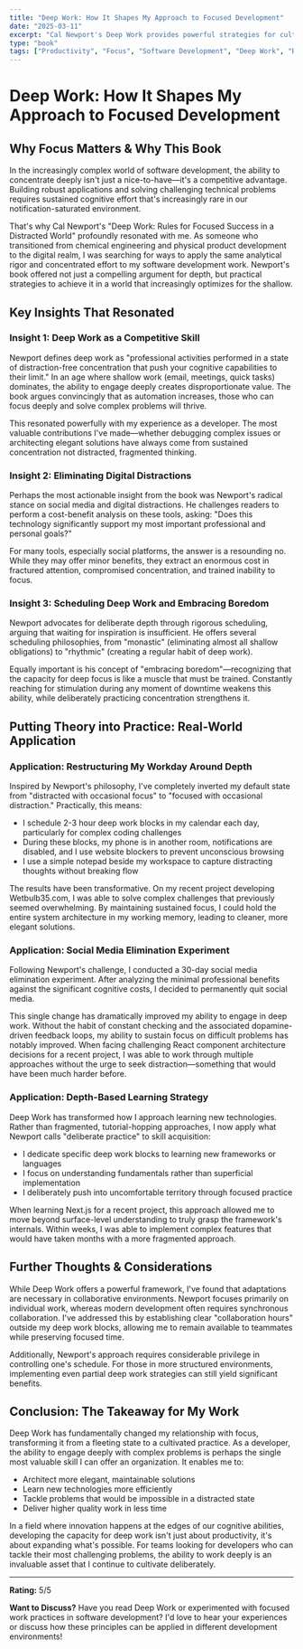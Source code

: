 ```yaml
---
title: "Deep Work: How It Shapes My Approach to Focused Development"
date: "2025-03-11"
excerpt: "Cal Newport's Deep Work provides powerful strategies for cultivating focused concentration in a distracted world. This review explores how implementing deep work principles has transformed my development process, enhancing my ability to solve complex problems and build better products."
type: "book"
tags: ["Productivity", "Focus", "Software Development", "Deep Work", "Book Notes", "Cognitive Performance"]
---
```


# Deep Work: How It Shapes My Approach to Focused Development
## Why Focus Matters & Why This Book

In the increasingly complex world of software development, the ability to concentrate deeply isn't just a nice-to-have—it's a competitive advantage. Building robust applications and solving challenging technical problems requires sustained cognitive effort that's increasingly rare in our notification-saturated environment.

That's why Cal Newport's "Deep Work: Rules for Focused Success in a Distracted World" profoundly resonated with me. As someone who transitioned from chemical engineering and physical product development to the digital realm, I was searching for ways to apply the same analytical rigor and concentrated effort to my software development work. Newport's book offered not just a compelling argument for depth, but practical strategies to achieve it in a world that increasingly optimizes for the shallow.

## Key Insights That Resonated

### Insight 1: Deep Work as a Competitive Skill

Newport defines deep work as "professional activities performed in a state of distraction-free concentration that push your cognitive capabilities to their limit." In an age where shallow work (email, meetings, quick tasks) dominates, the ability to engage deeply creates disproportionate value. The book argues convincingly that as automation increases, those who can focus deeply and solve complex problems will thrive.

This resonated powerfully with my experience as a developer. The most valuable contributions I've made—whether debugging complex issues or architecting elegant solutions have always come from sustained concentration not distracted, fragmented thinking.

### Insight 2: Eliminating Digital Distractions

Perhaps the most actionable insight from the book was Newport's radical stance on social media and digital distractions. He challenges readers to perform a cost-benefit analysis on these tools, asking: "Does this technology significantly support my most important professional and personal goals?"

For many tools, especially social platforms, the answer is a resounding no. While they may offer minor benefits, they extract an enormous cost in fractured attention, compromised concentration, and trained inability to focus.

### Insight 3: Scheduling Deep Work and Embracing Boredom

Newport advocates for deliberate depth through rigorous scheduling, arguing that waiting for inspiration is insufficient. He offers several scheduling philosophies, from "monastic" (eliminating almost all shallow obligations) to "rhythmic" (creating a regular habit of deep work).

Equally important is his concept of "embracing boredom"—recognizing that the capacity for deep focus is like a muscle that must be trained. Constantly reaching for stimulation during any moment of downtime weakens this ability, while deliberately practicing concentration strengthens it.

## Putting Theory into Practice: Real-World Application

### Application: Restructuring My Workday Around Depth

Inspired by Newport's philosophy, I've completely inverted my default state from "distracted with occasional focus" to "focused with occasional distraction." Practically, this means:

- I schedule 2-3 hour deep work blocks in my calendar each day, particularly for complex coding challenges
- During these blocks, my phone is in another room, notifications are disabled, and I use website blockers to prevent unconscious browsing
- I use a simple notepad beside my workspace to capture distracting thoughts without breaking flow

The results have been transformative. On my recent project developing Wetbulb35.com, I was able to solve complex challenges that previously seemed overwhelming. By maintaining sustained focus, I could hold the entire system architecture in my working memory, leading to cleaner, more elegant solutions.

### Application: Social Media Elimination Experiment

Following Newport's challenge, I conducted a 30-day social media elimination experiment. After analyzing the minimal professional benefits against the significant cognitive costs, I decided to permanently quit social media.

This single change has dramatically improved my ability to engage in deep work. Without the habit of constant checking and the associated dopamine-driven feedback loops, my ability to sustain focus on difficult problems has notably improved. When facing challenging React component architecture decisions for a recent project, I was able to work through multiple approaches without the urge to seek distraction—something that would have been much harder before.

### Application: Depth-Based Learning Strategy

Deep Work has transformed how I approach learning new technologies. Rather than fragmented, tutorial-hopping approaches, I now apply what Newport calls "deliberate practice" to skill acquisition:

- I dedicate specific deep work blocks to learning new frameworks or languages
- I focus on understanding fundamentals rather than superficial implementation
- I deliberately push into uncomfortable territory through focused practice

When learning Next.js for a recent project, this approach allowed me to move beyond surface-level understanding to truly grasp the framework's internals. Within weeks, I was able to implement complex features that would have taken months with a more fragmented approach.

## Further Thoughts & Considerations

While Deep Work offers a powerful framework, I've found that adaptations are necessary in collaborative environments. Newport focuses primarily on individual work, whereas modern development often requires synchronous collaboration. I've addressed this by establishing clear "collaboration hours" outside my deep work blocks, allowing me to remain available to teammates while preserving focused time.

Additionally, Newport's approach requires considerable privilege in controlling one's schedule. For those in more structured environments, implementing even partial deep work strategies can still yield significant benefits.

## Conclusion: The Takeaway for My Work

Deep Work has fundamentally changed my relationship with focus, transforming it from a fleeting state to a cultivated practice. As a developer, the ability to engage deeply with complex problems is perhaps the single most valuable skill I can offer an organization. It enables me to:

- Architect more elegant, maintainable solutions
- Learn new technologies more efficiently
- Tackle problems that would be impossible in a distracted state
- Deliver higher quality work in less time

In a field where innovation happens at the edges of our cognitive abilities, developing the capacity for deep work isn't just about productivity, it's about expanding what's possible. For teams looking for developers who can tackle their most challenging problems, the ability to work deeply is an invaluable asset that I continue to cultivate deliberately.

---

**Rating:** 5/5

**Want to Discuss?**
Have you read Deep Work or experimented with focused work practices in software development? I'd love to hear your experiences or discuss how these principles can be applied in different development environments!